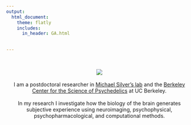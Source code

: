 ```yaml
---
output: 
  html_document:
    theme: flatly
    includes:
      in_header: GA.html

   
---
```

<br>
<center>![](./Images/seanmain.jpg)
<br>
<br>
I am a postdoctoral researcher in [Michael Silver's lab](https://argentum.ucbso.berkeley.edu) and the [Berkeley Center for the Science of Psychedelics](https://bcsp.berkeley.edu) at UC Berkeley. 
<br>
<br>
In my research I investigate how the biology of the brain generates subjective experience using neuroimaging, psychophysical, psychopharmacological, and computational methods. 